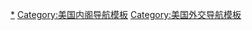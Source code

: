 <noinclude>{{noteTA|1 = zh-hans:乔治; zh-hk:佐治; zh-tw:喬治;}}</noinclude>{{Navbox
|name = 美国国务卿
|title = [[美国国务卿]]
|listclass = hlist
|image = [[File:Flag of the United States Secretary of State.svg|75px|link=|alt=]]

|list1 =
* [[托马斯·杰斐逊]]
* [[埃德蒙·伦道夫]]
* [[蒂莫西·皮克林]]
* [[约翰·马歇尔]]
* [[詹姆斯·麦迪逊]]
* [[罗伯特·史密斯]]
* [[詹姆斯·门罗]]
* [[约翰·昆西·亚当斯]]
* [[亨利·克莱]]
* [[马丁·范布伦]]
* [[爱德华·利文斯顿]]
* [[路易斯·麦克莱恩]]
* [[约翰·福赛思 (政治人物)|约翰·福赛思]]
* [[丹尼尔·韦伯斯特]]
* [[埃布尔·P·厄普舍]]
* [[约翰·C·卡尔霍恩]]
* [[詹姆斯·布坎南]]
* [[约翰·M·克莱顿]]
* [[丹尼尔·韦伯斯特]]
* [[爱德华·埃弗里特]]
* [[威廉·L·马西]]
* [[刘易斯·卡斯]]
* [[杰里迈亚·S·布莱克]]
* [[威廉·H·苏厄德]]
* [[伊莱休·B·沃什伯恩]]
* [[汉密尔顿·菲什]]
* [[威廉·M·埃瓦茨]]
* [[詹姆斯·G·布莱恩]]
* [[弗雷德里克·西奥多·弗里林海森]]
* [[托马斯·F·贝亚德]]
* [[詹姆斯·G·布莱恩]]
* [[约翰·W·福斯特]]
* [[葛礼山|沃尔特·Q·格雷沙姆]]
* [[理查德·奥尔尼]]
* [[约翰·舍曼]]
* [[威廉·R·戴]]
* [[海约翰]]
* [[羅脫]]
* [[罗伯特·培根]]
* [[菲兰德·C·诺克斯]]
* [[威廉·詹宁斯·布莱恩]]
* [[罗伯特·蓝辛]]
* [[班布里奇·科尔比]]
* [[查尔斯·埃文斯·休斯]]
* [[弗兰克·B·凯洛格]]
* [[亨利·刘易斯·史汀生]]
* [[科德尔·赫尔]]
* [[小爱德华·斯特蒂纽斯]]
* [[詹姆斯·弗朗西斯·伯恩斯|詹姆斯·F·伯恩斯]]
* [[乔治·卡特莱特·马歇尔]]
* [[迪安·艾奇逊]]
* [[约翰·福斯特·杜勒斯]]
* [[克里斯蒂安·赫脱]]
* [[迪安·腊斯克|迪安·-{zh-hans:腊斯克; zh-hant:魯斯克;}-]]
* [[威廉·P·罗杰斯]]
* [[亨利·基辛格]]
* [[赛勒斯·万斯|-{zh-hans:赛勒斯·万斯; zh-hant:賽勒斯·范錫;}-]]
* [[埃德蒙·马斯基]]
* [[亚历山大·黑格|亞歷山大·海格]]
* [[乔治·普拉特·舒尔茨]]
* [[詹姆斯·贝克]]
* [[劳伦斯·伊格尔伯格]]
* [[沃伦·克里斯托弗]]
* [[马德琳·奥尔布赖特]]
* [[科林·鲍威尔]]
* [[康多莉扎·赖斯|-{zh-hans:康多莉扎·赖斯; zh-hk:康多莉莎·賴斯; zh-tw:康朵麗莎·萊斯;}-]]
* [[希拉里·克林顿]]
* [[约翰·福布斯·克里|-{zh-cn:约翰·克里; zh-tw:約翰·凱瑞;zh-hk:約翰·克里;}-]]
* [[雷克斯·蒂勒森]]
* [[邁克·蓬佩奧|-{zh-hans:邁克·蓬佩奧; zh-hk:米高·蓬佩奧; zh-tw:麥克·龐皮歐;}-]]
* [[安東尼·布林肯]]
}}<noinclude>
[[Category:美国国务卿|*]]
[[Category:美国内阁导航模板]]
[[Category:美国外交导航模板]]
</noinclude>